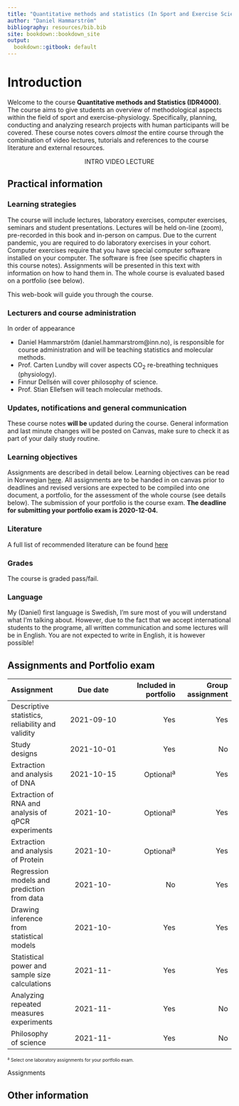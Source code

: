 ```yaml
---
title: "Quantitative methods and statistics (In Sport and Exercise Science)"
author: "Daniel Hammarström"
bibliography: resources/bib.bib
site: bookdown::bookdown_site
output:
  bookdown::gitbook: default
---
```


# Introduction {-}

Welcome to the course **Quantitative methods and Statistics (IDR4000)**. The course aims to give students an overview of methodological aspects within the field of sport and exercise-physiology. Specifically, planning, conducting and analyzing research projects with human participants will be covered. These course notes covers *almost* the entire course through the combination of video lectures, tutorials and references to the course literature and external resources.


<center>

INTRO VIDEO LECTURE

</center>


## Practical information

### Learning strategies
The course will include lectures, laboratory exercises, computer exercises, seminars and student presentations. Lectures will be held on-line (zoom), pre-recorded in this book and in-person on campus. Due to the current pandemic, you are required to do laboratory exercises in your cohort. 
Computer exercises require that you have special computer software installed on your computer. The software is free (see specific chapters in this course notes).
Assignments will be presented in this text with information on how to hand them in. The whole course is evaluated based on a portfolio (see below).

This web-book will guide you through the course.


### Lecturers and course administration

In order of appearance 

- Daniel Hammarström (daniel.hammarstrom@inn.no), is responsible for course administration and will be teaching statistics and molecular methods.
- Prof. Carten Lundby will cover aspects CO<sub>2</sub> re-breathing techniques (physiology).
- Finnur Dellsén will cover philosophy of science. 
- Prof. Stian Ellefsen will teach molecular methods. 

### Updates, notifications and general communication

These course notes **will be** updated during the course. General information and last minute changes will be posted on Canvas, make sure to check it as part of your daily study routine. 


### Learning objectives
Assignments are described in detail below. Learning objectives can be read in Norwegian [here](https://www.inn.no/content/view/full/163709/language/nor-NO). 
All assignments are to be handed in on canvas prior to deadlines and revised versions are expected to be compiled into one document, a portfolio, for the assessment of the whole course (see details below). The submission of your portfolio is the course exam. **The deadline for submitting your portfolio exam is 2020-12-04.**

### Literature
A full list of recommended literature can be found [here](https://www.inn.no/pensum)

### Grades
The course is graded pass/fail.

### Language 
My (Daniel) first language is Swedish, I'm sure most of you will understand what I'm talking about. However, due to the fact that we accept international students to the programe, all written communication and some lectures will be in English. You are not expected to write in English, it is however possible!


## Assignments and Portfolio exam


|Assignment |Due date |Included in portfolio |Group assignment|
| :--- | :---: | ---:| ---:|
|Descriptive statistics, reliability and validity| 2021-09-10 |Yes|Yes|
|Study designs|2021-10-01 |Yes|No|
|Extraction and analysis of DNA |2021-10-15|Optional^a^|Yes|
|Extraction of RNA and analysis of qPCR experiments|2021-10-|Optional^a^|Yes|
|Extraction and analysis of Protein|2021-10-|Optional^a^|Yes|
|Regression models and prediction from data|2021-10- |No|Yes|
|Drawing inference from statistical models|2021-10- |Yes|Yes|
|Statistical power and sample size calculations|2021-11-|Yes|Yes|
|Analyzing repeated measures experiments|2021-11-|Yes|No|
|Philosophy of science |2021-11- |Yes|No|

 <font size="1">^a^ Select one laboratory assignments for your portfolio exam. 
 </font>


Assignments 

## Other information












